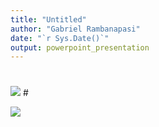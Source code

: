 ```yaml
---
title: "Untitled"
author: "Gabriel Rambanapasi"
date: "`r Sys.Date()`"
output: powerpoint_presentation
---
```



#

![](bottommanger.jpg)
#

![](bottommanger.jpg)
